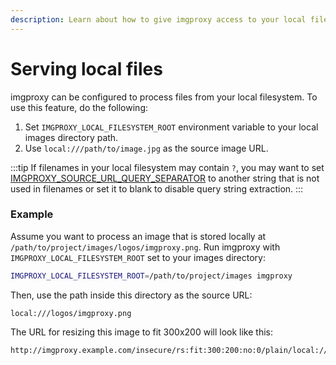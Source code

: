 ```yaml
---
description: Learn about how to give imgproxy access to your local files
---
```


# Serving local files

imgproxy can be configured to process files from your local filesystem. To use this feature, do the following:

1. Set `IMGPROXY_LOCAL_FILESYSTEM_ROOT` environment variable to your local images directory path.
2. Use `local:///path/to/image.jpg` as the source image URL.

:::tip
If filenames in your local filesystem may contain `?`, you may want to set [IMGPROXY_SOURCE_URL_QUERY_SEPARATOR](../configuration/options.mdx#IMGPROXY_SOURCE_URL_QUERY_SEPARATOR) to another string that is not used in filenames or set it to blank to disable query string extraction.
:::

### Example

Assume you want to process an image that is stored locally at `/path/to/project/images/logos/imgproxy.png`. Run imgproxy with `IMGPROXY_LOCAL_FILESYSTEM_ROOT` set to your images directory:

```bash
IMGPROXY_LOCAL_FILESYSTEM_ROOT=/path/to/project/images imgproxy
```

Then, use the path inside this directory as the source URL:

```
local:///logos/imgproxy.png
```

The URL for resizing this image to fit 300x200 will look like this:

```imgproxy_url
http://imgproxy.example.com/insecure/rs:fit:300:200:no:0/plain/local:///logos/imgproxy.png@jpg
```
